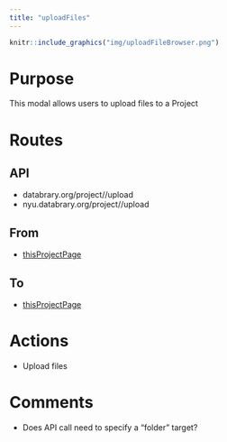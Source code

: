 ```yaml
---
title: "uploadFiles"
---
```


```r
knitr::include_graphics("img/uploadFileBrowser.png")
```

# Purpose

This modal allows users to upload files to a Project

# Routes

## API

- databrary.org/project/<id>/upload
- nyu.databrary.org/project/<id>/upload

## From

- [thisProjectPage](thisProjectPage.html)

## To

- [thisProjectPage](thisProjectPage.html)

# Actions

- Upload files

# Comments

- Does API call need to specify a "folder" target?